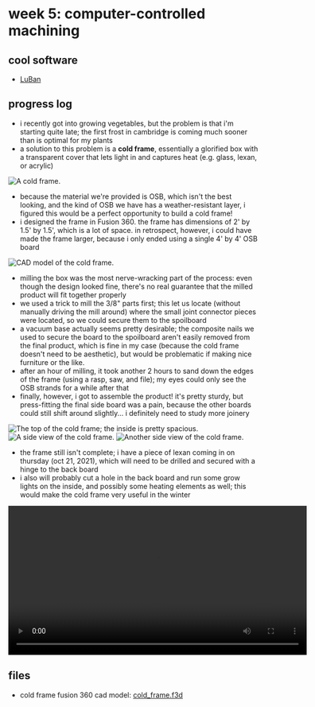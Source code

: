 # week 5: computer-controlled machining

## cool software
- [LuBan](https://www.luban3d.com/)


## progress log
- i recently got into growing vegetables, but the problem is that i'm starting quite late; the first frost in cambridge is coming much sooner than is optimal for my plants
- a solution to this problem is a **cold frame**, essentially a glorified box with a transparent cover that lets light in and captures heat (e.g. glass, lexan, or acrylic)

![A cold frame.](../images/wk5/cold_frame_example.jpg)

- because the material we're provided is OSB, which isn't the best looking, and the kind of OSB we have has a weather-resistant layer, i figured this would be a perfect opportunity to build a cold frame!
- i designed the frame in Fusion 360. the frame has dimensions of 2' by 1.5' by 1.5', which is a lot of space. in retrospect, however, i could have made the frame larger, because i only ended using a single 4' by 4' OSB board

![CAD model of the cold frame.](../images/wk5/cold_frame_cad.jpg)

- milling the box was the most nerve-wracking part of the process: even though the design looked fine, there's no real guarantee that the milled product will fit together properly
- we used a trick to mill the 3/8" parts first; this let us locate (without manually driving the mill around) where the small joint connector pieces were located, so we could secure them to the spoilboard
- a vacuum base actually seems pretty desirable; the composite nails we used to secure the board to the spoilboard aren't easily removed from the final product, which is fine in my case (because the cold frame doesn't need to be aesthetic), but would be problematic if making nice furniture or the like.
- after an hour of milling, it took another 2 hours to sand down the edges of the frame (using a rasp, saw, and file); my eyes could only see the OSB strands for a while after that
- finally, however, i got to assemble the product! it's pretty sturdy, but press-fitting the final side board was a pain, because the other boards could still shift around slightly... i definitely need to study more joinery

![The top of the cold frame; the inside is pretty spacious.](../images/wk5/final_top.jpg)
![A side view of the cold frame.](../images/wk5/final_side.jpg)
![Another side view of the cold frame.](../images/wk5/final_side2.jpg)

- the frame still isn't complete; i have a piece of lexan coming in on thursday (oct 21, 2021), which will need to be drilled and secured with a hinge to the back board
- i also will probably cut a hole in the back board and run some grow lights on the inside, and possibly some heating elements as well; this would make the cold frame very useful in the winter

<p align="center">
  <video width="600" controls>
    <source src="../videos/wk5/final_product.mp4" type="video/mp4" />
    Your browser does not support the video tag.
  </video>
</p>

## files
- cold frame fusion 360 cad model: [cold_frame.f3d](/wk5/cold_frame.f3d)